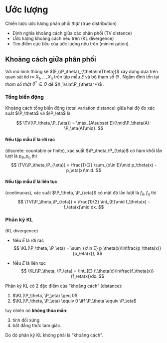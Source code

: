 # Ước lượng

Chiến lược ước lượng phân phối *thật* (true distribution)

- Định nghĩa khoảng cách giữa các phân phối (TV distance)
- Ước lượng khoảng cách nêu trên (KL divergence)
- Tìm điểm cực tiểu của ước lượng nêu trên (minimization).

## Khoảng cách giữa phân phối

Với mô hình thống kê
$(E,(\P_\theta)_{\theta\in\Theta})$
xây dựng dựa trên quan sát iid rv
$X_1,\ldots,X_n$
trên tập mẫu $E$
và bộ tham số $\Theta$
.
Ngầm định tồn tại
*tham số thật*
$\theta^*\in\Theta$
để
$X_1\sim\P_{\theta^*}$
.

### Tổng biến động
::: {#def-total-variation}
Khoảng cách tổng biến động (total variation distance)
giữa hai độ đo xác suất
$\P_\theta$ và
$\P_\eta$
là

$$
\TV(\P_\theta,\P_{\eta})
=
\max_{A\subset E}{\mid\P_\theta(A)-\P_\eta(A)\mid}.
$$
:::

:::{#thm-tv-discrete}
#### Nếu tập mẫu $E$ là rời rạc
(discrete: countable or finite),
xác suất
$\P_\theta,\P_{\eta}$
có hàm khối lần lượt là
$p_\theta,p_{\eta}$
thì
$$
\TV(\P_\theta,\P_{\eta}) =
\frac{1}{2}
\sum_{x\in E}\mid p_\theta(x) - p_\eta(x)\mid.
$$
:::

:::{#thm-tv-continuous}
#### Nếu tập mẫu $E$ là liên tục
(continuous),
xác suất
$\P_\theta, \P_{\eta}$
có mật độ lần lượt là
$f_\theta, f_{\eta}$
thì
$$
\TV(\P_\theta,\P_{\eta}) =
\frac{1}{2}
\int_{E}\mid f_\theta(x) - f_\eta(x)\mid dx.
$$
:::

### Phân kỳ KL
:::{#def-kl-divergence}
(KL divergence)

- Nếu $E$ là rời rạc
$$
\KL(\P_\theta, \P_\eta) = \sum_{x\in E}
p_\theta(x)\ln\frac{p_\theta(x)}{p_\eta(x)},
$$

- Nếu $E$ là liên tục
$$
\KL(\P_\theta, \P_\eta) = \int_{E}
f_\theta(x)\ln\frac{f_\theta(x)}{f_\eta(x)}dx.
$$
:::

:::{#prp-kl-properties}
Phân kỳ KL có 2 đặc điểm của "khoảng cách" (distance):

1. $\KL(\P_\theta, \P_\eta) \geq 0$
2. $\KL(\P_\theta, \P_\eta) \equiv 0 \iff \P_\theta \equiv \P_\eta$

tuy nhiên nó **không thỏa mãn**:

3. tính đối xứng
4. bất đẳng thức tam giác.

Do đó phân kỳ KL không phải là "khoảng cách".
:::
